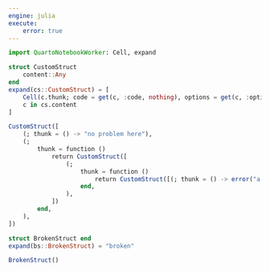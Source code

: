 ```yaml
---
engine: julia
execute:
    error: true
---
```


```julia
import QuartoNotebookWorker: Cell, expand
```

```julia
struct CustomStruct
    content::Any
end
expand(cs::CustomStruct) = [
    Cell(c.thunk; code = get(c, :code, nothing), options = get(c, :options, Dict())) for
    c in cs.content
]
```

```julia
CustomStruct([
    (; thunk = () -> "no problem here"),
    (;
        thunk = function ()
            return CustomStruct([
                (;
                    thunk = function ()
                        return CustomStruct([(; thunk = () -> error("a nested thunk error"))])
                    end,
                ),
            ])
        end,
    ),
])
```

```julia
struct BrokenStruct end
expand(bs::BrokenStruct) = "broken"
```

```julia
BrokenStruct()
```
